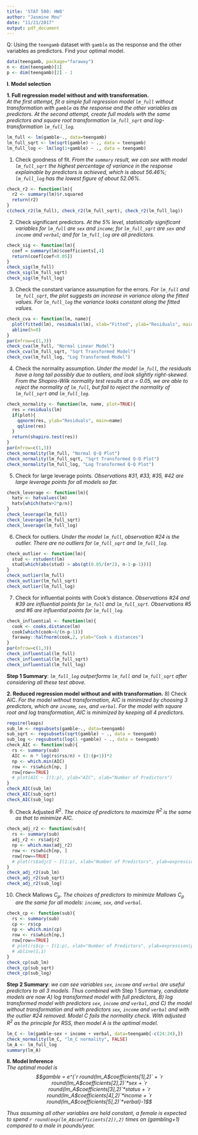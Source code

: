 ```yaml
---
title: 'STAT 500: HW8'
author: "Jasmine Mou"
date: "11/21/2017"
output: pdf_document
---
```

Q: Using the `teengamb` dataset with `gamble` as the response and the other variables as predictors. Find your optimal model. 
```r
data(teengamb, package="faraway")
n <- dim(teengamb)[1]
p <- dim(teengamb)[2] - 1
```

**I. Model selection**

**1. Full regression model without and with transformation.**    
*At the first attempt, fit a simple full regression model `lm_full` without transformation with `gamble` as the response and the other variables as predictors. At the second attempt, create full models with the same predictors and square root transformation `lm_full_sqrt` and log-transformation `lm_full_log`.* 
```r
lm_full <- lm(gamble~., data=teengamb)
lm_full_sqrt <- lm(sqrt(gamble) ~ ., data = teengamb)
lm_full_log <- lm(log(1+gamble) ~ ., data = teengamb)
```
1) Check goodness of fit.
*From the `summary` result, we can see with model `lm_full_sqrt` the highest percentage of variance in the response explainable by predictors is achieved, which is about 56.46%; `lm_full_log` has the lowest figure of about 52.06%.*
```r
check_r2 <- function(lm){
  r2 <- summary(lm)$r.squared
  return(r2)
}
c(check_r2(lm_full), check_r2(lm_full_sqrt), check_r2(lm_full_log))
```

2) Check significant predictors.
*At the 5% level, statistically significant variables for `lm_full` are `sex` and `income`; for `lm_full_sqrt` are `sex` and `income` and `verbal`; and for `lm_full_log` are all predictors. *
```r
check_sig <- function(lm){
  coef = summary(lm)$coefficients[,4]
  return(coef[coef<0.05])
}
check_sig(lm_full)
check_sig(lm_full_sqrt)
check_sig(lm_full_log)
```

3) Check the constant variance assumption for the errors.
*For `lm_full` and `lm_full_sqrt`, the plot suggests an increase in variance along the fitted values. For `lm_full_log` the variance looks constant along the fitted values. *
```r
check_cva <- function(lm, name){
  plot(fitted(lm), residuals(lm), xlab="Fitted", ylab="Residuals", main=name)
  abline(h=0)
}
par(mfrow=c(1,3))
check_cva(lm_full, "Normal Linear Model")
check_cva(lm_full_sqrt, "Sqrt Transformed Model")
check_cva(lm_full_log, "Log Transformed Model")
```

4) Check the normality assumption.
*Under the model `lm_full`, the residuals have a long tail possibly due to outliers, and look slightly right-skewed. From the Shapiro-Wilk normality test results at $\alpha$ = 0.05, we are able to reject the normality of `lm_full`, but fail to reject the normality of `lm_full_sqrt` and `lm_full_log`.*
```r
check_normality <- function(lm, name, plot=TRUE){
  res = residuals(lm)
  if(plot){
    qqnorm(res, ylab="Residuals", main=name)
    qqline(res)    
  }
  return(shapiro.test(res))
}
par(mfrow=c(1,3))
check_normality(lm_full, "Normal Q-Q Plot")
check_normality(lm_full_sqrt, "Sqrt Transformed Q-Q Plot")
check_normality(lm_full_log, "Log Transformed Q-Q Plot")
```
5) Check for large leverage points.
*Observations #31, #33, #35, #42 are large leverage points for all models so far.*
```r
check_leverage <- function(lm){
  hatv <- hatvalues(lm)
  hatv[which(hatv>2*p/n)]
}
check_leverage(lm_full)
check_leverage(lm_full_sqrt)
check_leverage(lm_full_log)
```
6) Check for outliers.
*Under the model `lm_full`, observation #24 is the outlier. There are no outliers for `lm_full_sqrt` and `lm_full_log`.*
```r
check_outlier <- function(lm){
  stud <- rstudent(lm)
  stud[which(abs(stud) > abs(qt(0.05/(n*2), n-1-p-1)))]
}
check_outlier(lm_full)
check_outlier(lm_full_sqrt)
check_outlier(lm_full_log)
```
7) Check for influential points with Cook's distance.
*Observations #24 and #39 are influential points for `lm_full` and `lm_full_sqrt`. Observations #5 and #6 are influential points for `lm_full_log`.*
```r
check_influential <- function(lm){
  cook <- cooks.distance(lm)
  cook[which(cook>4/(n-p-1))]
  faraway::halfnorm(cook,2, ylab="Cook s distances")
}
par(mfrow=c(1,3))
check_influential(lm_full)
check_influential(lm_full_sqrt)
check_influential(lm_full_log)
```

**Step 1 Summary**: *`lm_full_log` outperforms `lm_full` and `lm_full_sqrt` after considering all these test above.*

**2. Reduced regression model without and with transformation.** 
8) Check AIC.
*For the model without transformation, AIC is minimized by choosing 3 predictors, which are `income`, `sex`, and `verbal`. For the model with square root and log transformation, AIC is minimized by keeping all 4 predictors.*
```r
require(leaps)
sub_lm <- regsubsets(gamble~., data=teengamb)
sub_sqrt <- regsubsets(sqrt(gamble) ~ ., data = teengamb)
sub_log <- regsubsets(log(1 +gamble) ~ ., data = teengamb)
check_AIC <- function(sub){
  rs <- summary(sub)
  AIC <- n * log(rs$rss/n) + (2:(p+1))*2
  np <- which.min(AIC)
  row <- rs$which[np, ]
  row[row==TRUE]
  # plot(AIC ~ I(1:p), ylab="AIC", xlab="Number of Predictors")
}
check_AIC(sub_lm)
check_AIC(sub_sqrt)
check_AIC(sub_log)
```
9) Check Adjusted $R^2$.
*The choice of predictors to maximize $R^2$ is the same as that to minimize AIC.*
```r
check_adj_r2 <- function(sub){
  rs <- summary(sub)
  adj_r2 <- rs$adjr2
  np <- which.max(adj_r2)
  row <- rs$which[np, ]
  row[row==TRUE]
  # plot(rs$adjr2 ~ I(1:p), xlab="Number of Predictors", ylab=expression(paste("Adjusted ", R^2)))
}
check_adj_r2(sub_lm)
check_adj_r2(sub_sqrt)
check_adj_r2(sub_log)
```
10) Check Mallows $C_p$.
*The choices of predictors to minimize Mallows $C_p$ are the same for all models: `income`, `sex`, and `verbal`.*
```r
check_cp <- function(sub){
  rs <- summary(sub)
  cp <- rs$cp
  np <- which.min(cp)
  row <- rs$which[np,]
  row[row==TRUE]
  # plot(rs$cp ~ I(1:p), xlab="Number of Predictors", ylab=expression(paste(C[p], " Statistic")))
  # abline(1,1)
}
check_cp(sub_lm)
check_cp(sub_sqrt)
check_cp(sub_log)
```
**Step 2 Summary**: *we can see variables `sex`, `income` and `verbal` are useful predictors to all 3 models. Thus combined with *Step 1 Summary*, candidate models are now A) log transformed model with full predictors, B) log transformed model with predictors `sex`, `income` and `verbal`, and C) the model without transformation and with predictors `sex`, `income` and `verbal` and with the outlier #24 removed. Model C fails the normality check. With adjusted $R^2$ as the principle for RSS, then model A is the optimal model.*

```r
lm_C <- lm(gamble~sex + income + verbal, data=teengamb[-c(24:24),])
check_normality(lm_C, "lm_C normality", FALSE)
lm_A <- lm_full_log
summary(lm_A)
```

**II. Model Inference**    
*The optimal model is $$gamble = e^{`r round(lm_A$coefficients[1],2)` + `r round(lm_A$coefficients[2],2)`*sex + `r round(lm_A$coefficients[3],2)`*status + `r round(lm_A$coefficients[4],2)`*income + `r round(lm_A$coefficients[5],2)`*verbal}-1$$*

*Thus assuming all other variables are held constant, a female is expected to spend `r round(exp(lm_A$coefficients[2]),2)` times on (gambling+1) compared to a male in pounds/year.*

